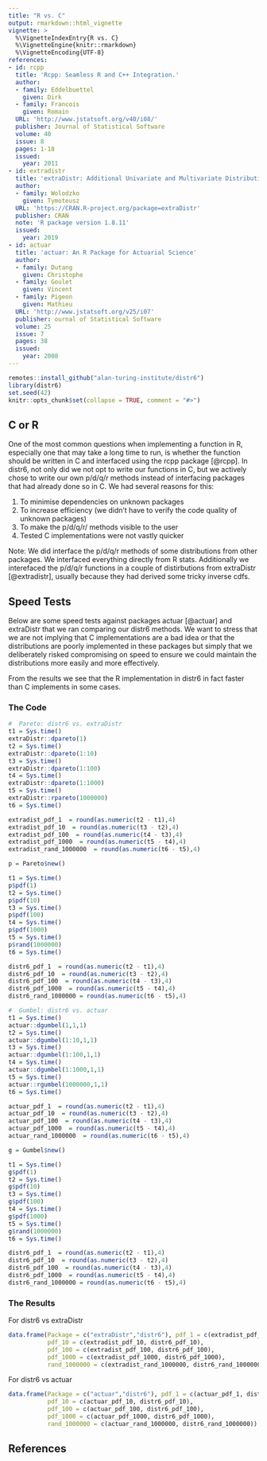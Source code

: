 ```yaml
---
title: "R vs. C"
output: rmarkdown::html_vignette
vignette: >
  %\VignetteIndexEntry{R vs. C}
  %\VignetteEngine{knitr::rmarkdown}
  %\VignetteEncoding{UTF-8}
references:
- id: rcpp
  title: 'Rcpp: Seamless R and C++ Integration.'
  author:
  - family: Eddelbuettel
    given: Dirk
  - family: Francois
    given: Romain
  URL: 'http://www.jstatsoft.org/v40/i08/'
  publisher: Journal of Statistical Software
  volume: 40
  issue: 8
  pages: 1-18
  issued:
    year: 2011
- id: extradistr
  title: 'extraDistr: Additional Univariate and Multivariate Distributions'
  author:
  - family: Wolodzko
    given: Tymoteusz
  URL: 'https://CRAN.R-project.org/package=extraDistr'
  publisher: CRAN
  note: 'R package version 1.8.11'
  issued:
    year: 2019
- id: actuar
  title: 'actuar: An R Package for Actuarial Science'
  author:
  - family: Dutang
    given: Christophe
  - family: Goulet
    given: Vincent
  - family: Pigeon
    given: Mathieu
  URL: 'http://www.jstatsoft.org/v25/i07'
  publisher: ournal of Statistical Software
  volume: 25
  issue: 7
  pages: 38
  issued:
    year: 2008
---
```


```r
remotes::install_github("alan-turing-institute/distr6")
library(distr6)
set.seed(42)
knitr::opts_chunk$set(collapse = TRUE, comment = "#>")
```

## C or R

One of the most common questions when implementing a function in R, especially one that may take a long time to run, is whether the function should be written in C and interfaced using the rcpp package [@rcpp]. In distr6, not only did we not opt to write our functions in C, but we actively chose to write our own p/d/q/r methods instead of interfacing packages that had already done so in C. We had several reasons for this:

1. To minimise dependencies on unknown packages
2. To increase efficiency (we didn't have to verify the code quality of unknown packages)
3. To make the p/d/q/r/ methods visible to the user
4. Tested C implementations were not vastly quicker

Note: We did interface the p/d/q/r methods of some distributions from other packages. We interfaced everything directly from R stats. Additionally we interefaced the p/d/q/r functions in a couple of distirbutions from extraDistr [@extradistr], usually because they had derived some tricky inverse cdfs.

## Speed Tests

Below are some speed tests against packages actuar [@actuar] and extraDistr  that we ran comparing our distr6 methods. We want to stress that we are not implying that C implementations are a bad idea or that the distributions are poorly implemented in these packages but simply that we deliberately risked compromising on speed to ensure we could maintain the distributions more easily and more effectively. 


From the results we see that the R implementation in distr6 in fact faster than C implements in some cases.

### The Code

```r
#  Pareto: distr6 vs. extraDistr
t1 = Sys.time()
extraDistr::dpareto(1)
t2 = Sys.time()
extraDistr::dpareto(1:10)
t3 = Sys.time()
extraDistr::dpareto(1:100)
t4 = Sys.time()
extraDistr::dpareto(1:1000)
t5 = Sys.time()
extraDistr::rpareto(1000000)
t6 = Sys.time()

extradist_pdf_1  = round(as.numeric(t2 - t1),4)
extradist_pdf_10  = round(as.numeric(t3 - t2),4)
extradist_pdf_100  = round(as.numeric(t4 - t3),4)
extradist_pdf_1000  = round(as.numeric(t5 - t4),4)
extradist_rand_1000000  = round(as.numeric(t6 - t5),4)

p = Pareto$new()

t1 = Sys.time()
p$pdf(1)
t2 = Sys.time()
p$pdf(10)
t3 = Sys.time()
p$pdf(100)
t4 = Sys.time()
p$pdf(1000)
t5 = Sys.time()
p$rand(1000000)
t6 = Sys.time()

distr6_pdf_1  = round(as.numeric(t2 - t1),4)
distr6_pdf_10  = round(as.numeric(t3 - t2),4)
distr6_pdf_100  = round(as.numeric(t4 - t3),4)
distr6_pdf_1000  = round(as.numeric(t5 - t4),4)
distr6_rand_1000000 = round(as.numeric(t6 - t5),4)

#  Gumbel: distr6 vs. actuar
t1 = Sys.time()
actuar::dgumbel(1,1,1)
t2 = Sys.time()
actuar::dgumbel(1:10,1,1)
t3 = Sys.time()
actuar::dgumbel(1:100,1,1)
t4 = Sys.time()
actuar::dgumbel(1:1000,1,1)
t5 = Sys.time()
actuar::rgumbel(1000000,1,1)
t6 = Sys.time()

actuar_pdf_1  = round(as.numeric(t2 - t1),4)
actuar_pdf_10  = round(as.numeric(t3 - t2),4)
actuar_pdf_100  = round(as.numeric(t4 - t3),4)
actuar_pdf_1000  = round(as.numeric(t5 - t4),4)
actuar_rand_1000000  = round(as.numeric(t6 - t5),4)

g = Gumbel$new()

t1 = Sys.time()
g$pdf(1)
t2 = Sys.time()
g$pdf(10)
t3 = Sys.time()
g$pdf(100)
t4 = Sys.time()
g$pdf(1000)
t5 = Sys.time()
g$rand(1000000)
t6 = Sys.time()

distr6_pdf_1  = round(as.numeric(t2 - t1),4)
distr6_pdf_10  = round(as.numeric(t3 - t2),4)
distr6_pdf_100  = round(as.numeric(t4 - t3),4)
distr6_pdf_1000  = round(as.numeric(t5 - t4),4)
distr6_rand_1000000 = round(as.numeric(t6 - t5),4)
```

### The Results

For distr6 vs extraDistr

```r
data.frame(Package = c("extraDistr","distr6"), pdf_1 = c(extradist_pdf_1, distr6_pdf_1),
           pdf_10 = c(extradist_pdf_10, distr6_pdf_10),
           pdf_100 = c(extradist_pdf_100, distr6_pdf_100),
           pdf_1000 = c(extradist_pdf_1000, distr6_pdf_1000),
           rand_1000000 = c(extradist_rand_1000000, distr6_rand_1000000))
```

For distr6 vs actuar

```r
data.frame(Package = c("actuar","distr6"), pdf_1 = c(actuar_pdf_1, distr6_pdf_1),
           pdf_10 = c(actuar_pdf_10, distr6_pdf_10),
           pdf_100 = c(actuar_pdf_100, distr6_pdf_100),
           pdf_1000 = c(actuar_pdf_1000, distr6_pdf_1000),
           rand_1000000 = c(actuar_rand_1000000, distr6_rand_1000000))
```


## References
